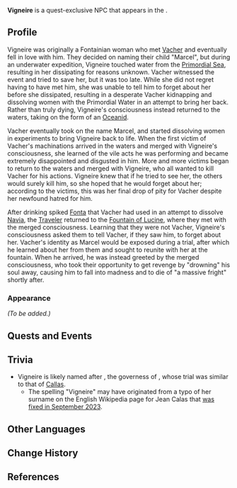 {{Character Infobox
|type             = Quest NPC
|image            = NPC Vigneire.png
|realname         = <!-- Optional, if different from in-game name -->
|deceased         = Past
|region           = Fontaine
|location         = Fontaine
|affiliation      = Adventurers' Guild
|title            = 

|ancestry         = <!-- Clan/family -->
|father           = 
|mother           = 
|spouse           =
|sibling          = 
|child            = 
|relative         = 

|voiceEN          = [[imdb:nm0730895|Brianna Roberts]]<ref>Twitter: [https://twitter.com/VoicesByBri/status/1691842535268692177 EN VA Self Announcement] ([https://web.archive.org/web/20230816220934/https://twitter.com/VoicesByBri/status/1691842535268692177 Archived])</ref>
|voiceCN          = 
|voiceJP          = 
|voiceKR          = 
}}
'''Vigneire''' is a quest-exclusive NPC that appears in the {{Quest|When All Return to the Waters}}.
<!--
==Location==
{{subst:#tag:gallery|
NPC Location {{subst:#titleparts:{{subst:PAGENAME}}}}.png{{subst:!}}{{subst:#titleparts:{{subst:PAGENAME}}}}'s location
NPC Location {{subst:#titleparts:{{subst:PAGENAME}}}} Context.png{{subst:!}}Additional context
}}
-->
==Profile==
Vigneire was originally a Fontainian woman who met [[Vacher]] and eventually fell in love with him. They decided on naming their child "Marcel", but during an underwater expedition, Vigneire touched water from the [[Primordial Sea]], resulting in her dissipating for reasons unknown. Vacher witnessed the event and tried to save her, but it was too late. While she did not regret having to have met him, she was unable to tell him to forget about her before she dissipated, resulting in a desperate Vacher kidnapping and dissolving women with the Primordial Water in an attempt to bring her back. Rather than truly dying, Vigneire's consciousness instead returned to the waters, taking on the form of an [[Oceanid]].

Vacher eventually took on the name Marcel, and started dissolving women in experiments to bring Vigneire back to life. When the first victim of Vacher's machinations arrived in the waters and merged with Vigneire's consciousness, she learned of the vile acts he was performing and became extremely disappointed and disgusted in him. More and more victims began to return to the waters and merged with Vigneire, who all wanted to kill Vacher for his actions. Vigneire knew that if he tried to see her, the others would surely kill him, so she hoped that he would forget about her; according to the victims, this was her final drop of pity for Vacher despite her newfound hatred for him.

After drinking spiked [[Fonta]] that Vacher had used in an attempt to dissolve [[Navia]], the [[Traveler]] returned to the [[Fountain of Lucine]], where they met with the merged consciousness. Learning that they were not Vacher, Vigneire's consciousness asked them to tell Vacher, if they saw him, to forget about her. Vacher's identity as Marcel would be exposed during a trial, after which he learned about her from them and sought to reunite with her at the fountain. When he arrived, he was instead greeted by the merged consciousness, who took their opportunity to get revenge by "drowning" his soul away, causing him to fall into madness and to die of "a massive fright" shortly after.

===Appearance===
''(To be added.)''

==Quests and Events==
{{Quests and Events}}
<!--
==Idle Quotes==
{{Dialogue Start}}
: {{DIcon|Idle}} {{Tx}}
:: {{A|VO {{subst:#titleparts:{{subst:PAGENAME}}}} 01.ogg}} "{{Tx}}"
{{Dialogue End}}

==Dialogue==
{{Dialogue Start}}
:'''{{subst:#titleparts:{{subst:PAGENAME}}}}:''' 
:{{DIcon}}
{{Dialogue End}}
<!--
==Event Dialogue==
===Event Name===
{{Dialogue Start}}
:'''{{subst:#titleparts:{{subst:PAGENAME}}}}:'''
{{Dialogue End}}
-->
==Trivia==
* Vigneire is likely named after {{w|fr:Jeanne Viguière|Jeanne Viguière}}, the governess of {{w|Jean Calas}}, whose trial was similar to that of [[Callas]].
** The spelling "Vigneire" may have originated from a typo of her surname on the English Wikipedia page for Jean Calas that [https://en.wikipedia.org/w/index.php?title=Jean_Calas&diff=prev&oldid=1175077929 was fixed in September 2023].

==Other Languages==
{{Other Languages|default_hidden=1
|en      = Vigneire
|zhs     = 薇涅尔
|zhs_rm  = Wēiniè'ěr
|zht     = 薇涅爾
|zht_rm  = Wéiniè'ěr
|ja      = ヴェニール
|ja_rm   = Veniiru
|ko      = 비녜르
|es      = Vigneire
|fr      = Vigneire
|ru      = Винье
|th      = Vigneire
|vi      = Vigneire
|de      = Vigneire
|id      = Vigneire
|pt      = Vigneire
|tr      = Vigneire
|it      = Vigneire
}}

==Change History==
{{Change History|4.0}}

==References==
{{Reflist}}